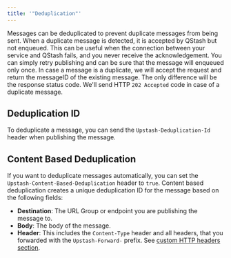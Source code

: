 ```yaml
---
title: '"Deduplication"'
---
```

Messages can be deduplicated to prevent duplicate messages from being sent. When
a duplicate message is detected, it is accepted by QStash but not enqueued. This
can be useful when the connection between your service and QStash fails, and you
never receive the acknowledgement. You can simply retry publishing and can be
sure that the message will enqueued only once.
In case a message is a duplicate, we will accept the request and return the
messageID of the existing message. The only difference will be the response
status code. We'll send HTTP `202 Accepted` code in case of a duplicate message.
## Deduplication ID
To deduplicate a message, you can send the `Upstash-Deduplication-Id` header
when publishing the message.
## Content Based Deduplication
If you want to deduplicate messages automatically, you can set the
`Upstash-Content-Based-Deduplication` header to `true`.
Content based deduplication creates a unique deduplication ID for the message
based on the following fields:
- **Destination**: The URL Group or endpoint you are publishing the message to.
- **Body**: The body of the message.
- **Header**: This includes the `Content-Type` header and all headers, that you
  forwarded with the `Upstash-Forward-` prefix. See
  [custom HTTP headers section](/qstash/howto/publishing#sending-custom-http-headers).
